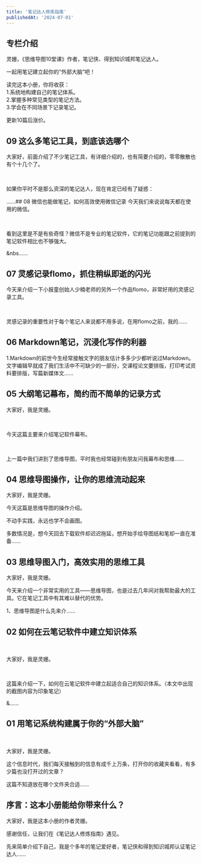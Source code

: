 ```yaml
---
title: '笔记达人修炼指南'
publishedAt: '2024-07-01'
---
```


## 专栏介绍

灵姗，《思维导图10堂课》作者，笔记侠、得到知识城邦笔记达人。  
  
一起用笔记建立起你的“外部大脑”吧！  
  
读完这本小册，你将收获：  
1.系统地构建自己的笔记体系。  
2.掌握多种常见类型的笔记方法。  
3.学会在不同场景下记录笔记。  
  
更新10篇后涨价。

## 09 这么多笔记工具，到底该选哪个
 大家好，前面介绍了不少笔记工具，有详细介绍的，也有简要介绍的，零零散散也有个十几个了。

 

如果你平时不是那么资深的笔记达人，现在肯定已经有了疑惑：

......## 08 微信也能做笔记，如何高效使用微信记录
 今天我们来说说每天都在使用的微信。

 

看到这里是不是有些奇怪？微信不是专业的笔记软件，它的笔记功能跟之前提到的笔记软件相比也不够强大。

&nbs......

## 07 灵感记录flomo，抓住稍纵即逝的闪光
今天来介绍一下小报童创始人少楠老师的另外一个作品flomo，非常好用的灵感记录工具。

 

灵感记录的重要性对于每个笔记人来说都不用多说，在用flomo之前，我的......

## 06 Markdown笔记，沉浸化写作的利器
1.Markdown的前世今生经常接触文字的朋友估计多多少少都听说过Markdown。文字编辑早就成了我们生活中不可缺少的一部分，交课程论文要排版，打印考试资料要排版，写篇新媒体文......

## 05 大纲笔记幕布，简约而不简单的记录方式
大家好，我是灵姗。

 

今天这篇主要来介绍笔记软件幕布。

 

上一篇中我们讲到了思维导图，平时我也经常碰到有朋友问我幕布和思维......

## 04 思维导图操作，让你的思维流动起来
大家好，我是灵姗。

今天这篇是思维导图的操作介绍。

不动手实践，永远也学不会画图。

多数情况是，想今天回去下载软件却迟迟拖延，想开始手绘导图纸和笔却一直在准备......

## 03 思维导图入门，高效实用的思维工具
大家好，我是灵姗。

今天来介绍一个非常实用的工具——思维导图，也是过去几年间对我帮助最大的工具。它在笔记工具中有其难以替代的优势。

1、思维导图是什么先来介......

## 02 如何在云笔记软件中建立知识体系
 

大家好，我是灵姗。

 

这篇来介绍一下，如何在云笔记软件中建立起适合自己的知识体系。（本文中出现的截图内容为印象笔记）

&......

## 01 用笔记系统构建属于你的“外部大脑”
 

大家好，我是灵姗。

这个信息时代，我们每天接触到的信息有成千上万条，打开你的收藏夹看看，有多少篇也没打开过的文章？

这篇不知道放在哪个文件夹合适......

## 序言：这本小册能给你带来什么？
大家好，我是这本小册的作者灵姗。

感谢信任，让我们在《笔记达人修炼指南》遇见。

先来简单介绍下自己，我是个多年的笔记爱好者，笔记侠和得到知识城邦认证笔记达人......

